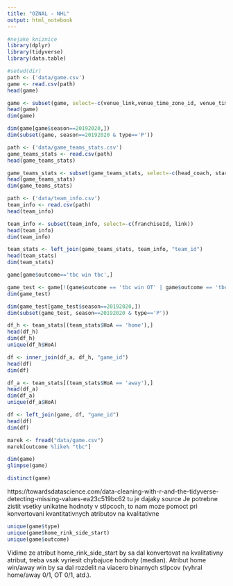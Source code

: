```yaml
---
title: "OZNAL - NHL"
output: html_notebook
---
```


```r
#nejake kniznice
library(dplyr)
library(tidyverse)
library(data.table)
```



```r
#setwd(dir) 
path <- ('data/game.csv')
game <- read.csv(path)
head(game)
```
```r
game <- subset(game, select=-c(venue_link,venue_time_zone_id, venue_time_zone_offset, venue_time_zone_tz))
head(game)
dim(game)
```


```r
dim(game[game$season==20192020,])
dim(subset(game, season==20192020 & type=='P'))
```
```r
path <- ('data/game_teams_stats.csv')
game_teams_stats <- read.csv(path)
head(game_teams_stats)
```
```r
game_teams_stats <- subset(game_teams_stats, select=-c(head_coach, startRinkSide, goals))
head(game_teams_stats)
dim(game_teams_stats)
```

```r
path <- ('data/team_info.csv')
team_info <- read.csv(path)
head(team_info)
```
```r
team_info <- subset(team_info, select=-c(franchiseId, link))
head(team_info)
dim(team_info)
```
```r
team_stats <- left_join(game_teams_stats, team_info, "team_id")
head(team_stats)
dim(team_stats)
```
```r
game[game$outcome=='tbc win tbc',]
```
```r
game_test <- game[!(game$outcome == 'tbc win OT' | game$outcome == 'tbc win tbc' | game$outcome == 'home win tbc' | game$outcome == 'away win tbc'),]
dim(game_test)
```
```r
dim(game_test[game_test$season==20192020,])
dim(subset(game_test, season==20192020 & type=='P'))
```
```r
df_h <- team_stats[(team_stats$HoA == 'home'),]
head(df_h)
dim(df_h)
unique(df_h$HoA)
```
```r
df <- inner_join(df_a, df_h, "game_id")
head(df)
dim(df)
```
```r
df_a <- team_stats[(team_stats$HoA == 'away'),]
head(df_a)
dim(df_a)
unique(df_a$HoA)
```
```r
df <- left_join(game, df, "game_id")
head(df)
dim(df)
```

```r
marek <- fread("data/game.csv")
marek[outcome %like% "tbc"]
```


```r
dim(game)
glimpse(game)
```

```r
distinct(game)
```
https://towardsdatascience.com/data-cleaning-with-r-and-the-tidyverse-detecting-missing-values-ea23c519bc62 tu je dajaky source
Je potrebne zistit vsetky unikatne hodnoty v stlpcoch, to nam moze pomoct pri konvertovani kvantitativnych atributov na kvalitativne
```r
unique(game$type)
unique(game$home_rink_side_start)
unique(game$outcome)
```
Vidime ze atribut home_rink_side_start by sa dal konvertovat na kvalitativny atribut, treba vsak vyriesit chybajuce hodnoty (median). Atribut home win/away win by sa dal rozdelit na viacero binarnych stlpcov (vyhral home/away 0/1, OT 0/1, atd.).